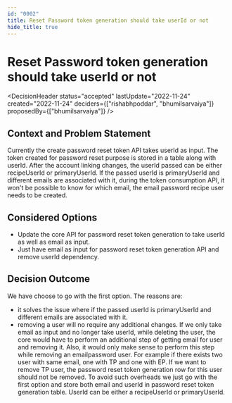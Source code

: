 ```yaml
---
id: "0002"
title: Reset Password token generation should take userId or not
hide_title: true
---
```



# Reset Password token generation should take userId or not

<DecisionHeader status="accepted" lastUpdate="2022-11-24" created="2022-11-24" deciders={["rishabhpoddar", "bhumilsarvaiya"]} proposedBy={["bhumilsarvaiya"]} />

## Context and Problem Statement

Currently the create password reset token API takes userId as input. The token created for password reset purpose is stored in a table along with userId. After the account linking changes, the userId passed can be either recipeUserId or primaryUserId. If the passed userId is primaryUserId and different emails are associated with it, during the token consumption API, it won't be possible to know for which email, the email password recipe user needs to be created.


## Considered Options

* Update the core API for password reset token generation to take userId as well as email as input.
* Just have email as input for password reset token generation API and remove userId dependency.

## Decision Outcome

We have choose to go with the first option. The reasons are:
- it solves the issue where if the passed userId is primaryUserId and different emails are associated with it.
- removing a user will no require any additional changes. If we only take email as input and no longer take userId, while deleting the user, the core would have to perform an additional step of getting email for user and removing it. Also, it would only make sense to perform this step while removing an emailpassword user. For example if there exists two user with same email, one with TP and one with EP. If we want to remove TP user, the password reset token generation row for this user should not be removed. To avoid such overheads we just go with the first option and store both email and userId in password reset token generation table. UserId can be either a recipeUserId or primaryUserId.